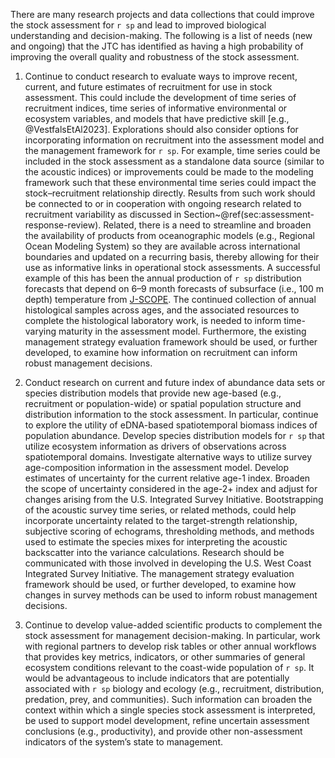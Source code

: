 <!-- This section is loaded from within
executive-summary/executive-summary.rmd and also from
research-needs-section/research-needs-loader.rmd -->

There are many research projects and data collections that could improve
the stock assessment for `r sp` and lead to improved biological understanding
and decision-making. The following is a list of needs (new and ongoing) that the
JTC has identified as having a high probability of improving the overall
quality and robustness of the stock assessment.

1. Continue to conduct research to evaluate ways to improve recent, current,
and future estimates of recruitment for use in stock assessment. This could
include the development of time series of recruitment indices, time series of
informative environmental or ecosystem variables, and models that have
predictive skill [e.g., @VestfalsEtAl2023]. Explorations should also consider
options for incorporating information on recruitment into the assessment model
and the management framework for `r sp`. For example, time series could be
included in the stock assessment as a standalone data source (similar to the
acoustic indices) or improvements could be made to the modeling framework
such that these environmental time series could impact the stock--recruitment
relationship directly. Results from such work should be connected to or in
cooperation with ongoing research related to recruitment variability as discussed
in Section~\@ref(sec:assessment-response-review). Related, there is a need to
streamline and broaden the availability of products from oceanographic models
(e.g., Regional Ocean Modeling System) so they are available across
international boundaries and updated on a recurring basis, thereby allowing for
their use as informative links in operational stock assessments. A successful
example of this has been the annual production of `r sp` distribution forecasts
that depend on 6--9 month forecasts of subsurface (i.e., 100 m depth)
temperature from [J-SCOPE](http://www.nanoos.org/products/j-scope/home.php).
The continued collection of annual histological samples across ages, and the associated
resources to complete the histological laboratory work, is needed
to inform time-varying maturity in the assessment model.
Furthermore, the existing management strategy evaluation framework should be
used, or further developed, to examine how information on recruitment can
inform robust management decisions.

2. Conduct research on current and future index of abundance data sets
or species distribution models that provide new age-based (e.g.,
recruitment or population-wide) or spatial population structure and
distribution information to the stock assessment.  In particular,
continue to explore the utility of eDNA-based spatiotemporal biomass indices
of population abundance. Develop species distribution models for `r sp`
that utilize ecosystem information as drivers of observations across
spatiotemporal domains. Investigate alternative ways to utilize survey
age-composition information in the assessment model. Develop estimates of
uncertainty for the current relative age-1 index. Broaden the scope of
uncertainty considered in the age-2$+$ index and adjust for changes arising
from the U.S. Integrated Survey Initiative. Bootstrapping of the
acoustic survey time series, or related methods, could help incorporate
uncertainty related to the target-strength relationship, subjective scoring of
echograms, thresholding methods, and methods used to estimate the species mixes
for interpreting the acoustic backscatter into the variance calculations.
Research should be communicated with those involved in developing the U.S. West
Coast Integrated Survey Initiative. The management strategy evaluation
framework should be used, or further developed, to examine how changes in
survey methods can be used to inform robust management decisions.

3. Continue to develop value-added scientific products to complement the stock
assessment for management decision-making. In particular, work with regional
partners to develop risk tables or other annual workflows that provides key
metrics, indicators, or other summaries of general ecosystem conditions relevant
to the coast-wide population of `r sp`.  It would be advantageous to include
indicators that are potentially associated with `r sp` biology and ecology (e.g.,
recruitment, distribution, predation, prey, and communities). Such information can
broaden the context within which a single species stock assessment is interpreted,
be used to support model development, refine uncertain assessment conclusions
(e.g., productivity), and provide other non-assessment indicators of the
system's state to management.
